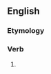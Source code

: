 ==English==

===Etymology===
{{suffix|en|spoke|est}}

===Verb===
{{head|en|verb form|cat2=second-person singular forms}}

# {{en-archaic second-person singular past of|speak}}